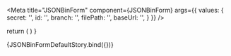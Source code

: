 
<Meta 
  title="JSONBinForm" 
  component={JSONBinForm}
  args={{
    values: {
      secret: '',
      id: '',
      branch: '',
      filePath: '',
      baseUrl: '',
    }
  }}
/>

<ArgsTable of={JSONBinForm}/>

  return (
    <JSONBinForm/>
  )
}

<Canvas>
  <Story name="Default">
    {JSONBinFormDefaultStory.bind({})}
  </Story>
</Canvas>